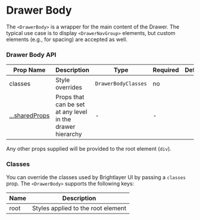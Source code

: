
# Drawer Body

The `<DrawerBody>` is a wrapper for the main content of the Drawer. The typical use case is to display `<DrawerNavGroup>` elements, but custom elements (e.g., for spacing) are accepted as well.

### Drawer Body API

<Box>

| Prop Name                       | Description                                                | Type                | Required | Default |
| ------------------------------- | ---------------------------------------------------------- | ------------------- | -------- | ------- |
| classes                         | Style overrides                                            | `DrawerBodyClasses` | no       |         |
| [...sharedProps](#shared-props) | Props that can be set at any level in the drawer hierarchy | -                   | -        |         |

</Box>

Any other props supplied will be provided to the root element (`div`).

### Classes

You can override the classes used by Brightlayer UI by passing a `classes` prop. The `<DrawerBody>` supports the following keys:

<Box>

| Name | Description                        |
| ---- | ---------------------------------- |
| root | Styles applied to the root element |

</Box>

<SharedProps />
